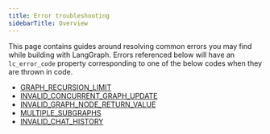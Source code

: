 ```yaml
---
title: Error troubleshooting
sidebarTitle: Overview
---
```



<AlphaCallout />

This page contains guides around resolving common errors you may find while building with LangGraph.
Errors referenced below will have an `lc_error_code` property corresponding to one of the below codes when they are thrown in code.

* [GRAPH_RECURSION_LIMIT](/oss/python/langgraph/GRAPH_RECURSION_LIMIT)
* [INVALID_CONCURRENT_GRAPH_UPDATE](/oss/python/langgraph/INVALID_CONCURRENT_GRAPH_UPDATE)
* [INVALID_GRAPH_NODE_RETURN_VALUE](/oss/python/langgraph/INVALID_GRAPH_NODE_RETURN_VALUE)
* [MULTIPLE_SUBGRAPHS](/oss/python/langgraph/MULTIPLE_SUBGRAPHS)
* [INVALID_CHAT_HISTORY](/oss/python/langgraph/INVALID_CHAT_HISTORY)
